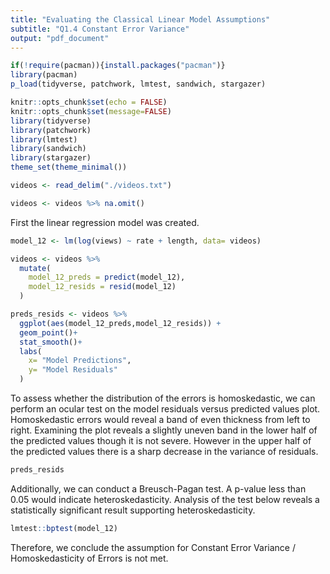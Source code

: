 ```yaml
---
title: "Evaluating the Classical Linear Model Assumptions"
subtitle: "Q1.4 Constant Error Variance"
output: "pdf_document"
---
```

```r
if(!require(pacman)){install.packages("pacman")}
library(pacman)
p_load(tidyverse, patchwork, lmtest, sandwich, stargazer)


```

```r

knitr::opts_chunk$set(echo = FALSE)
knitr::opts_chunk$set(message=FALSE)
library(tidyverse)
library(patchwork)
library(lmtest)
library(sandwich)
library(stargazer)
theme_set(theme_minimal())

```

```r

videos <- read_delim("./videos.txt")

videos <- videos %>% na.omit()

```

First the linear regression model was created.

```r

model_12 <- lm(log(views) ~ rate + length, data= videos)

```

```r

videos <- videos %>%
  mutate(
    model_12_preds = predict(model_12),
    model_12_resids = resid(model_12)
  )

preds_resids <- videos %>%
  ggplot(aes(model_12_preds,model_12_resids)) +
  geom_point()+
  stat_smooth()+
  labs(
    x= "Model Predictions",
    y= "Model Residuals"
  )

```

To assess whether the distribution of the errors is homoskedastic, we can perform an ocular test on the model residuals versus predicted values plot. Homoskedastic errors would reveal a band of even thickness from left to right. Examining the plot reveals a slightly uneven band in the lower half of the predicted values though it is not severe. However in the upper half of the predicted values there is a sharp decrease in the variance of residuals.

```r

preds_resids

```
Additionally, we can conduct a Breusch-Pagan test. A p-value less than 0.05 would indicate heteroskedasticity. Analysis of the test below reveals a statistically significant result supporting heteroskedasticity.
```r
lmtest::bptest(model_12)
```

 Therefore, we conclude the assumption for Constant Error Variance / Homoskedasticity of Errors is not met.


